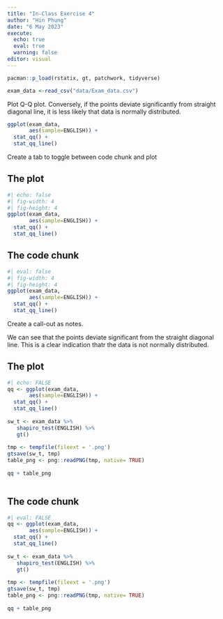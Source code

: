 ```yaml
---
title: "In-Class Exercise 4"
author: "Hin Phung"
date: "6 May 2023"
execute:
  echo: true
  eval: true
  warning: false
editor: visual
---
```


```r
pacman::p_load(rstatix, gt, patchwork, tidyverse)

```

```r
exam_data <-read_csv("data/Exam_data.csv")

```

Plot Q-Q plot. 
Conversely, if the points deviate significantly from straight diagonal line, it is less likely that data is normally distributed.

```r
ggplot(exam_data,
       aes(sample=ENGLISH)) +
  stat_qq() +
  stat_qq_line()

```


Create a tab to toggle between code chunk and plot

:::panel-tabset

## The plot
```r
#| echo: false
#| fig-width: 4
#| fig-height: 4
ggplot(exam_data,
       aes(sample=ENGLISH)) +
  stat_qq() +
  stat_qq_line()

```

## The code chunk
```r
#| eval: false
#| fig-width: 4
#| fig-height: 4
ggplot(exam_data,
       aes(sample=ENGLISH)) +
  stat_qq() +
  stat_qq_line()

```

:::

Create a call-out as notes.

::: {.callout-note}
We can see that the points deviate significant from the straight diagonal line. This is a clear indication thatr the data is not normally distributed.
:::


:::panel-tabset

## The plot
```r
#| echo: FALSE
qq <- ggplot(exam_data,
       aes(sample=ENGLISH)) +
  stat_qq() +
  stat_qq_line()
  
sw_t <- exam_data %>%
   shapiro_test(ENGLISH) %>%
   gt()
 
tmp <- tempfile(fileext = '.png')
gtsave(sw_t, tmp)
table_png <- png::readPNG(tmp, native= TRUE)
 
qq + table_png
 

```

## The code chunk
```r
#| eval: FALSE
qq <- ggplot(exam_data,
       aes(sample=ENGLISH)) +
  stat_qq() +
  stat_qq_line()
  
sw_t <- exam_data %>%
   shapiro_test(ENGLISH) %>%
   gt()
 
tmp <- tempfile(fileext = '.png')
gtsave(sw_t, tmp)
table_png <- png::readPNG(tmp, native= TRUE)
 
qq + table_png
 

```

:::



